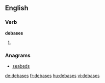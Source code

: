 
==English==

===Verb===
'''debases'''

# {{en-third-person singular of|debase}}

===Anagrams===
* [[seabeds#English|seabeds]]

[[de:debases]]
[[fr:debases]]
[[hu:debases]]
[[vi:debases]]